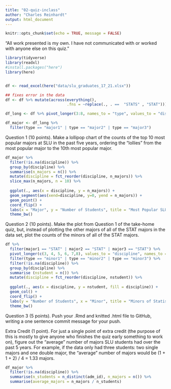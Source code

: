 ```yaml
---
title: "02-quiz-inclass"
author: "Charles Reinhardt"
output: html_document
---
```


```r
knitr::opts_chunk$set(echo = TRUE, message = FALSE)
```

“All work presented is my own. I have not communicated with or worked with anyone else on this quiz.”

```r
library(tidyverse)
library(readxl)
#install.packages("here")
library(here)


df <- read_excel(here("data/slu_graduates_17_21.xlsx"))

## fixes error in the data
df <- df %>% mutate(across(everything(),
                           .fns = ~replace(., . ==  "STATS" , "STAT")))

df_long <- df %>% pivot_longer(3:8, names_to = "type", values_to = "discipline")

df_major <- df_long %>% 
  filter(type == "major1" | type == "major2" | type == "major3")

```

Question 1 (10 points). Make a lollipop chart of the counts of the top 10 most popular majors at SLU in the past five years, ordering the “lollies” from the most popular major to the 10th most popular major.

```r
df_major %>%
  filter(!is.na(discipline)) %>%
  group_by(discipline) %>%
  summarise(n_majors = n()) %>%
  mutate(discipline = fct_reorder(discipline, n_majors)) %>%
  slice_max(n_majors, n = 10) %>%
  
  ggplot(., aes(x = discipline, y = n_majors)) +
  geom_segment(aes(xend=discipline, y=0, yend = n_majors)) + 
  geom_point() +
  coord_flip() +
  labs(x = "Major", y = "Number of Students", title = "Most Popular SLU Majors in the Past Five Years") + 
  theme_bw()
```


Question 2 (10 points). Make the plot from Question 1 of the take-home quiz, but, instead of plotting the other majors of all of the STAT majors in the data set, plot the counts of the minors of all of the STAT majors.

```r
df %>%
  filter(major1 == "STAT" | major2 == "STAT" | major3 == "STAT") %>%
  pivot_longer(c(3, 4, 5, 6, 7,8), values_to = "discipline", names_to = "type") %>%
  filter(type == "minor1" | type == "minor2" | type == "minor3") %>%
  filter(!is.na(discipline)) %>%
  group_by(discipline) %>%
  summarise (nstudent = n()) %>%
  mutate(discipline = fct_reorder(discipline, nstudent)) %>%
  
  ggplot(., aes(x = discipline, y = nstudent, fill = discipline)) + 
  geom_col() +
  coord_flip() + 
  labs(y = "Number of Students", x = "Minor", title = "Minors of Statistics Students at St. Lawrence University") + 
  theme_bw()
```


Question 3 (5 points). Push your .Rmd and knitted .html file to GitHub, writing a one sentence commit message for your push.

Extra Credit (1 point). For just a single point of extra credit (the purpose of this is mostly to give anyone who finishes the quiz early something to work on), figure out the “average” number of majors SLU students had over the past 5 years. For example, if the data only had three students: two single majors and one double major, the “average” number of majors would be (1 + 1 + 2) / 4 = 1.33 majors.

```r
df_major %>%
  filter(!is.na(discipline)) %>%
  summarise(n_students = n_distinct(adm_id), n_majors = n()) %>%
  summarise(average_majors = n_majors / n_students)
```

